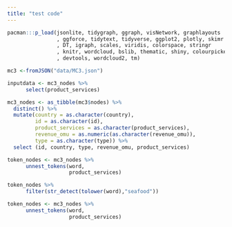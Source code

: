 ```yaml
---
title: "test code"
---
```


```r
pacman:::p_load(jsonlite, tidygraph, ggraph, visNetwork, graphlayouts
                , ggforce, tidytext, tidyverse, ggplot2, plotly, skimr
                , DT, igraph, scales, viridis, colorspace, stringr
                , knitr, wordcloud, bslib, thematic, shiny, colourpicker
                , devtools, wordcloud2, tm)

mc3 <-fromJSON("data/MC3.json")

inputdata <- mc3_nodes %>%
      select(product_services)

mc3_nodes <- as_tibble(mc3$nodes) %>%
  distinct() %>%
  mutate(country = as.character(country),
         id = as.character(id),
         product_services = as.character(product_services),
         revenue_omu = as.numeric(as.character(revenue_omu)),
         type = as.character(type)) %>%
  select (id, country, type, revenue_omu, product_services)

token_nodes <- mc3_nodes %>%
      unnest_tokens(word,
                    product_services) 

token_nodes %>%
      filter(str_detect(tolower(word),"seafood"))

token_nodes <- mc3_nodes %>%
      unnest_tokens(word, 
                    product_services)
                        
```